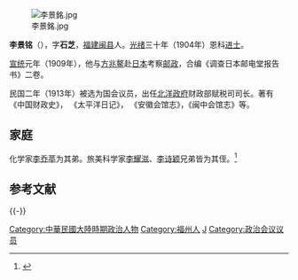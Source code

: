 {{Multiple issues|
{{Update|time=2022-04-02T13:54:34+00:00}}
{{Refimprove|time=2022-04-02T13:54:34+00:00}}

}}
[[File:李景銘.jpg|thumb]]

'''李景铭'''（{{bd|1877年||?||}}），字'''石芝'''，[[福建|福建]][[闽县|闽县]]人。[[光绪|光绪]]三十年（1904年）恩科[[进士|进士]]。

[[宣统|宣统]]元年（1909年），他与[[方兆鳌|方兆鳌]]赴[[日本|日本]]考察[[邮政|邮政]]，合编《调查日本邮电堂报告书》二卷。

民国二年（1913年）被选为国会议员，出任[[北洋政府|北洋政府]]财政部赋税司司长。著有《中国财政史》， 《太平洋日记》， 《安徽会馆志》，《闽中会馆志》等。

== 家庭 ==
化学家[[李乔苹|李乔苹]]为其弟。旅美科学家[[李耀滋|李耀滋]]、[[李诗颖|李诗颖]]兄弟皆为其侄。<ref>{{cite web |author1=王夏宇 |title=我的三舅李诗颖 |url=https://www.tsinghua.org.cn/info/1951/18085.htm |website=清华校友网｜date=2013-11-12 |access-date=2022-05-21 |archive-date=2022-06-08 |archive-url=https://web.archive.org/web/20220608232828/https://www.tsinghua.org.cn/info/1951/18085.htm }}</ref>

== 参考文献 ==
{{reflist}}

{{-}}
{{清朝人物小作品}}
{{中國人物小作品}}
{{清朝官員小作品}}
{{中國政治人物小作品}}

{{光緒三十年甲辰恩科殿試金榜}}

{{DEFAULTSORT:Li李}}

[[Category:中華民國大陸時期政治人物|Category:中華民國大陸時期政治人物]]
[[Category:福州人|Category:福州人]]
[[Category:李姓|J]]
[[Category:政治会议议员|Category:政治会议议员]]